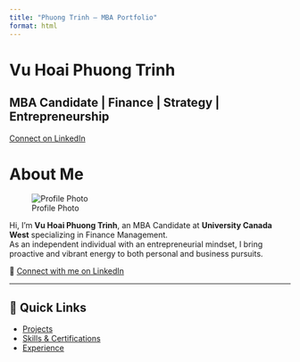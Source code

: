 ```yaml
---
title: "Phuong Trinh – MBA Portfolio"
format: html
---
```


<div class="hero-block">
  <h1>Vu Hoai Phuong Trinh</h1>
  <h2>MBA Candidate | Finance | Strategy | Entrepreneurship</h2>
  <a href="https://www.linkedin.com/in/phuongtrinh149/" class="btn btn-primary">Connect on LinkedIn</a>
</div>

# About Me

![Profile Photo](assets/portrait.png)

Hi, I’m **Vu Hoai Phuong Trinh**, an MBA Candidate at **University Canada West** specializing in Finance Management.  
As an independent individual with an entrepreneurial mindset, I bring proactive and vibrant energy to both personal and business pursuits. 

🔗 [Connect with me on LinkedIn](https://www.linkedin.com/in/phuongtrinh149/)

---

## 🔗 Quick Links
- [Projects](projects.qmd)
- [Skills & Certifications](skills.qmd)
- [Experience](experience.qmd)
